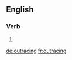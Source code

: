 ==English==

===Verb===
{{head|en|present participle}}

# {{present participle of|outrace|lang=en|nocat=1}}

[[de:outracing]]
[[fr:outracing]]